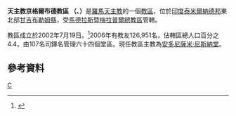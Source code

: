 {{Infobox Roman Catholic diocese
|Roman Catholic Diocese of = 天主教京格爾布德教區
|Latin name of diocese = Dioecesis Chingleputensis
|image = 
|caption = 
|location = [[印度|印度]]
|territory = [[泰米爾納德邦|泰米爾納德邦]]東北部
|population = 126,951
|rite =拉丁禮
|patron = 
|province = 馬德拉斯暨梅拉普爾
|established = 2002年
|cathedral = 永援聖母主教座堂
|co-cathedral =
|leadership =主教
|website =
|pope = 
|metropolitan = 
|ordinary = 安多尼薩米·尼斯納堂
|coadjutor archbishop =
|coadjutor bishop =
|auxiliary =
|emeritus =
}}
'''天主教京格爾布德教區 （{{lang-la|Dioecesis Chingleputensis}}、{{lang-en|Diocese of Chingleput}}）'''是[[羅馬天主教|羅馬天主教]]的一個[[教區|教區]]，位於[[印度|印度]][[泰米爾納德邦|泰米爾納德邦]]東北部[[甘吉布勒姆縣|甘吉布勒姆縣]]，受[[天主教馬德拉斯暨梅拉普爾總教區|馬德拉斯暨梅拉普爾總教區]]管轄。

教區成立於2002年7月19日。<ref>{{Cite web |url=http://www.vatican.va/holy_father/john_paul_ii/apost_constitutions/documents/hf_jp-ii_apc_20020628_chingleputensis_lt.html |title=成立教區的宗座憲令 |access-date=2013-12-22 |archive-date=2014-05-18 |archive-url=https://web.archive.org/web/20140518004451/http://www.vatican.va/holy_father/john_paul_ii/apost_constitutions/documents/hf_jp-ii_apc_20020628_chingleputensis_lt.html |dead-url=no }}</ref>2006年有教友126,951名，佔轄區總人口百分之4.4。由107名司鐸名管理六十四個堂區。現任教區主教為[[安多尼薩米·尼斯納堂|安多尼薩米·尼斯納堂]]。

==參考資料==
{{reflist}}

{{印度天主教拉丁禮教區}}
[[Category:印度天主教教區|C]]